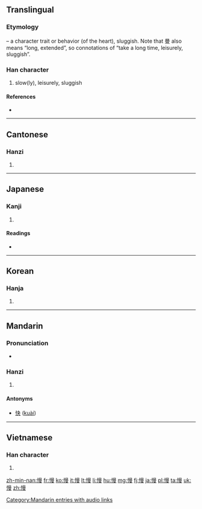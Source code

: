 ==Translingual==
{{stroke order|strokes=14}}

===Etymology===
{{Han compound|心|alt1=忄|t1=heart|曼|ls=psc|c1=s|c2=p}} – a character trait or behavior (of the heart), sluggish. Note that 曼 also means “long, extended”, so connotations of “take a long time, leisurely, sluggish”.

===Han character===
{{Han char|rn=61|rad=心|as=11|sn=14|four=9604<sub>7</sub>|canj=心日田水 (PAWE)}}

# slow(ly), leisurely, sluggish

====References====
* {{Han ref|kx=0399.120|dkj=11110|dj=0738.290|hdz=42346.010|uh=6162|ud=24930|bh=BA43|bd=47683}}

----

==Cantonese==

===Hanzi===
{{yue-hanzi|jyut=|y=maan6}}

# {{defn|lang=yue|sort=心11}}

----

==Japanese==

===Kanji===
{{ja-kanji|grade=c|rs=心11}}

# {{defn|lang=ja|sort=心11}}

====Readings====
* {{ja-readings|on=[[まん]] (man)|kun=[[おこたる]] (okotaru), [[あなどる]] (anadoru), [[おごる]] (ogoru)}}

----

==Korean==

===Hanja===
{{ko-hanja|hangeul=만|eumhun=|rv=man|mr=man|y=man}}

# {{defn|lang=ko|sort=心11}}

----

==Mandarin==

===Pronunciation===
* {{audio|zh-màn.ogg|audio|lang=cmn}}

===Hanzi===
{{cmn-hanzi|pin=[[màn]] ([[man4]])|wg=man<sup>4</sup>}}
# {{defn|lang=cmn|sort=心11}}

====Antonyms====
*[[快]] ([[kuài]])

[[Category:Mandarin entries with audio links]]

----

==Vietnamese==

===Han character===
{{vi-hantu|[[mạn]], [[mắn]]|rs=心11}}

# {{defn|lang=vi|sort=心11}}

[[zh-min-nan:慢]]
[[fr:慢]]
[[ko:慢]]
[[it:慢]]
[[lt:慢]]
[[li:慢]]
[[hu:慢]]
[[mg:慢]]
[[fj:慢]]
[[ja:慢]]
[[pl:慢]]
[[ta:慢]]
[[uk:慢]]
[[zh:慢]]